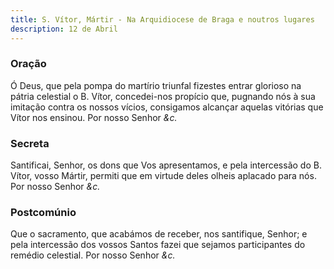 ```yaml
---
title: S. Vítor, Mártir - Na Arquidiocese de Braga e noutros lugares
description: 12 de Abril
---
```


### Oração

Ó Deus, que pela pompa do martírio triunfal fizestes entrar glorioso na
pátria celestial o B. Vítor, concedei-nos propício que, pugnando nós à sua
imitação contra os nossos vícios, consigamos alcançar aquelas vitórias que
Vítor nos ensinou. Por nosso Senhor <em>&c.</em>

### Secreta

Santificai, Senhor, os dons que Vos apresentamos, e pela intercessão do B.
Vítor, vosso Mártir, permiti que em virtude deles olheis aplacado para
nós. Por nosso Senhor <em>&c.</em>

### Postcomúnio

Que o sacramento, que acabámos de receber, nos santifique, Senhor; e pela
intercessão dos vossos Santos fazei que sejamos participantes do remédio
celestial. Por nosso Senhor <em>&c.</em>
